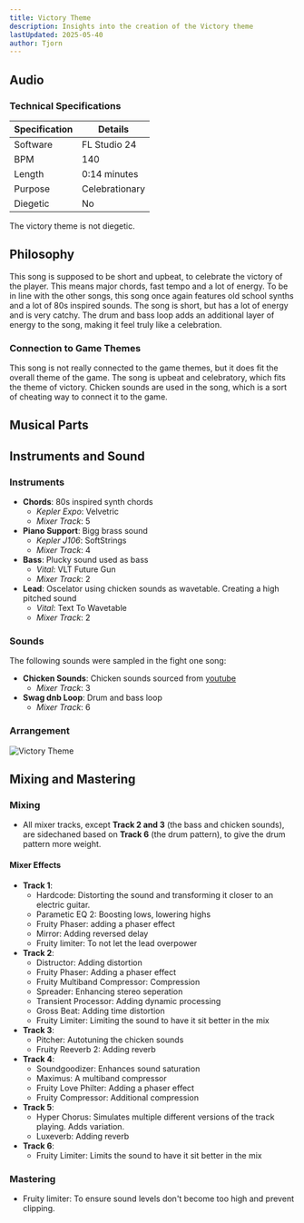 ```yaml
---
title: Victory Theme
description: Insights into the creation of the Victory theme
lastUpdated: 2025-05-40
author: Tjorn
---
```


## Audio
<AudioPlayer 
	src="/music/victory-song.mp3"
	title="Victory Music"
	description="Upbeat short song that plays when you win an arena run"
/>

### Technical Specifications

| Specification | Details        |
| ------------- | -------------- |
| Software      | FL Studio 24   |
| BPM           | 140            |
| Length        | 0:14 minutes   |
| Purpose       | Celebrationary |
| Diegetic      | No             |

The victory theme is not diegetic.

## Philosophy

This song is supposed to be short and upbeat, to celebrate the victory of the player. This means major chords, fast tempo and a lot of energy.
To be in line with the other songs, this song once again features old school synths and a lot of 80s inspired sounds. The song is short, but has a lot of energy and is very catchy.
The drum and bass loop adds an additional layer of energy to the song, making it feel truly like a celebration.

### Connection to Game Themes

This song is not really connected to the game themes, but it does fit the overall theme of the game. The song is upbeat and celebratory, which fits the theme of victory. Chicken sounds are used in the song, which is a sort of cheating way to connect it to the game.

## Musical Parts

## Instruments and Sound

### Instruments

- **Chords**: 80s inspired synth chords
  - _Kepler Expo_: Velvetric
  - _Mixer Track_: 5
- **Piano Support**: Bigg brass sound
  - _Kepler J106_: SoftStrings
  - _Mixer Track_: 4
- **Bass**: Plucky sound used as bass
  - _Vital_: VLT Future Gun
  - _Mixer Track_: 2
- **Lead**: Oscelator using chicken sounds as wavetable. Creating a high pitched sound
  - _Vital_: Text To Wavetable
  - _Mixer Track_: 2

### Sounds

The following sounds were sampled in the fight one song:

- **Chicken Sounds**: Chicken sounds sourced from [youtube](https://www.youtube.com/watch?v=dZB7vWsb1Co)
  - _Mixer Track_: 3
- **Swag dnb Loop**: Drum and bass loop
  - _Mixer Track_: 6

### Arrangement

![Victory Theme](../../../../../assets/fowl-play/art/music/victory/arangement.png)

## Mixing and Mastering

### Mixing

- All mixer tracks, except **Track 2 and 3** (the bass and chicken sounds), are sidechaned based on **Track 6** (the drum pattern), to give the drum pattern more weight.

#### Mixer Effects

- **Track 1**:
  - Hardcode: Distorting the sound and transforming it closer to an electric guitar.
  - Parametic EQ 2: Boosting lows, lowering highs
  - Fruity Phaser: adding a phaser effect
  - Mirror: Adding reversed delay
  - Fruity limiter: To not let the lead overpower
- **Track 2**:
  - Distructor: Adding distortion
  - Fruity Phaser: Adding a phaser effect
  - Fruity Multiband Compressor: Compression
  - Spreader: Enhancing stereo seperation
  - Transient Processor: Adding dynamic processing
  - Gross Beat: Adding time distortion
  - Fruity Limiter: Limiting the sound to have it sit better in the mix
- **Track 3**:
  - Pitcher: Autotuning the chicken sounds
  - Fruity Reeverb 2: Adding reverb
- **Track 4**:
  - Soundgoodizer: Enhances sound saturation
  - Maximus: A multiband compressor
  - Fruity Love Philter: Adding a phaser effect
  - Fruity Compressor: Additional compression
- **Track 5**:
  - Hyper Chorus: Simulates multiple different versions of the track playing. Adds variation.
  - Luxeverb: Adding reverb
- **Track 6**:
  - Fruity Limiter: Limits the sound to have it sit better in the mix

### Mastering

- Fruity limiter: To ensure sound levels don't become too high and prevent clipping.
